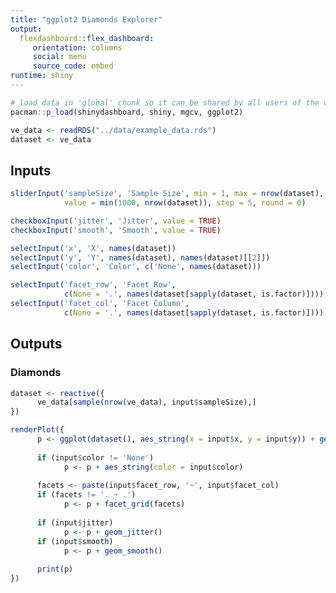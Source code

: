 ```yaml
---
title: "ggplot2 Diamonds Explorer"
output: 
  flexdashboard::flex_dashboard:
     orientation: columns
     social: menu
     source_code: embed
runtime: shiny
---
```

      
```r
# load data in 'global' chunk so it can be shared by all users of the dashboard
pacman::p_load(shinydashboard, shiny, mgcv, ggplot2)

ve_data <- readRDS("../data/example_data.rds")
dataset <- ve_data
```

Inputs {.sidebar}
-----------------------------------------------------------------------
      
```r
sliderInput('sampleSize', 'Sample Size', min = 1, max = nrow(dataset),
            value = min(1000, nrow(dataset)), step = 5, round = 0)

checkboxInput('jitter', 'Jitter', value = TRUE)
checkboxInput('smooth', 'Smooth', value = TRUE)

selectInput('x', 'X', names(dataset))
selectInput('y', 'Y', names(dataset), names(dataset)[[2]])
selectInput('color', 'Color', c('None', names(dataset)))

selectInput('facet_row', 'Facet Row',
            c(None = '.', names(dataset[sapply(dataset, is.factor)])))
selectInput('facet_col', 'Facet Column',
            c(None = '.', names(dataset[sapply(dataset, is.factor)])))
```

Outputs
-----------------------------------------------------------------------
      
### Diamonds
      
```r
dataset <- reactive({
      ve_data[sample(nrow(ve_data), input$sampleSize),]
})

renderPlot({
      p <- ggplot(dataset(), aes_string(x = input$x, y = input$y)) + geom_point()
      
      if (input$color != 'None')
            p <- p + aes_string(color = input$color)
      
      facets <- paste(input$facet_row, '~', input$facet_col)
      if (facets != '. ~ .')
            p <- p + facet_grid(facets)
      
      if (input$jitter)
            p <- p + geom_jitter()
      if (input$smooth)
            p <- p + geom_smooth()
      
      print(p)
})
```